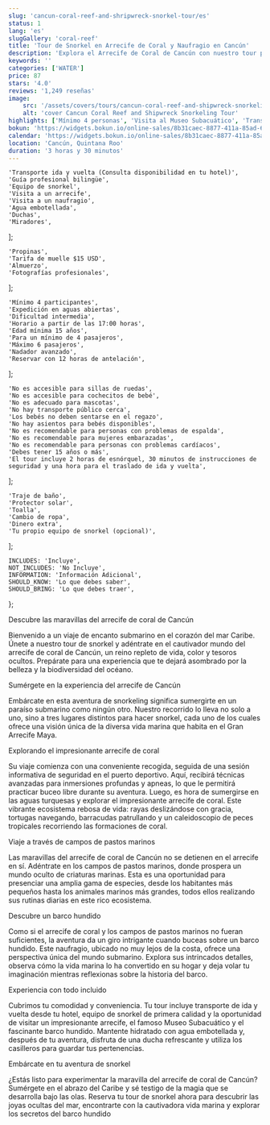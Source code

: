 ```yaml
---
slug: 'cancun-coral-reef-and-shripwreck-snorkel-tour/es'
status: 1
lang: 'es'
slugGallery: 'coral-reef'
title: 'Tour de Snorkel en Arrecife de Coral y Naufragio en Cancún'
description: 'Explora el Arrecife de Coral de Cancún con nuestro tour privado de snorkel. Sumérgete en las maravillas submarinas del Mar Caribe.'
keywords: ''
categories: ['WATER']
price: 87
stars: '4.0'
reviews: '1,249 reseñas'
image:
    src: '/assets/covers/tours/cancun-coral-reef-and-shipwreck-snorkeling-tour.webp'
    alt: 'cover Cancun Coral Reef and Shipwreck Snorkeling Tour'
highlights: ['Mínimo 4 personas', 'Visita al Museo Subacuático', 'Transportación Incluida', 'Visita a un Arrecife']
bokun: 'https://widgets.bokun.io/online-sales/8b31caec-8877-411a-85ad-682828170619/experience/792659?partialView=1'
calendar: 'https://widgets.bokun.io/online-sales/8b31caec-8877-411a-85ad-682828170619/experience-calendar/792659'
location: 'Cancún, Quintana Roo'
duration: '3 horas y 30 minutos'
---
```



    'Transporte ida y vuelta (Consulta disponibilidad en tu hotel)',
    'Guía profesional bilingüe',
    'Equipo de snorkel',
    'Visita a un arrecife',
    'Visita a un naufragio',
    'Agua embotellada',
    'Duchas',
    'Miradores',
];

    'Propinas',
    'Tarifa de muelle $15 USD',
    'Almuerzo',
    'Fotografías profesionales',
];

    'Mínimo 4 participantes',
    'Expedición en aguas abiertas',
    'Dificultad intermedia',
    'Horario a partir de las 17:00 horas',
    'Edad mínima 15 años',
    'Para un mínimo de 4 pasajeros',
    'Máximo 6 pasajeros',
    'Nadador avanzado',
    'Reservar con 12 horas de antelación',
];

    'No es accesible para sillas de ruedas',
    'No es accesible para cochecitos de bebé',
    'No es adecuado para mascotas',
    'No hay transporte público cerca',
    'Los bebés no deben sentarse en el regazo',
    'No hay asientos para bebés disponibles',
    'No es recomendable para personas con problemas de espalda',
    'No es recomendable para mujeres embarazadas',
    'No es recomendable para personas con problemas cardíacos',
    'Debes tener 15 años o más',
    'El tour incluye 2 horas de esnórquel, 30 minutos de instrucciones de seguridad y una hora para el traslado de ida y vuelta',
];

    'Traje de baño',
    'Protector solar',
    'Toalla',
    'Cambio de ropa',
    'Dinero extra',
    'Tu propio equipo de snorkel (opcional)',
];

    INCLUDES: 'Incluye',
    NOT_INCLUDES: 'No Incluye',
    INFORMATION: 'Información Adicional',
    SHOULD_KNOW: 'Lo que debes saber',
    SHOULD_BRING: 'Lo que debes traer',
};

<Inclusions includes={includes} notIncludes={notIncludes} i18n={i18n} />

<AdditionalInfo information={information} i18n={i18n} />

<TagH2>Descubre las maravillas del arrecife de coral de Cancún</TagH2>

<TagP>Bienvenido a un viaje de encanto submarino en el corazón del mar Caribe. Únete a nuestro tour de snorkel y adéntrate en el cautivador mundo del arrecife de coral de Cancún, un reino repleto de vida, color y tesoros ocultos. Prepárate para una experiencia que te dejará asombrado por la belleza y la biodiversidad del océano.</TagP>

<TagH3>Sumérgete en la experiencia del arrecife de Cancún</TagH3>

<TagP>Embárcate en esta aventura de snorkeling significa sumergirte en un paraíso submarino como ningún otro. Nuestro recorrido lo lleva no solo a uno, sino a tres lugares distintos para hacer snorkel, cada uno de los cuales ofrece una visión única de la diversa vida marina que habita en el Gran Arrecife Maya.</TagP>

<TagH3>Explorando el impresionante arrecife de coral</TagH3>

<TagP>Su viaje comienza con una conveniente recogida, seguida de una sesión informativa de seguridad en el puerto deportivo. Aquí, recibirá técnicas avanzadas para inmersiones profundas y apneas, lo que le permitirá practicar buceo libre durante su aventura. Luego, es hora de sumergirse en las aguas turquesas y explorar el impresionante arrecife de coral. Este vibrante ecosistema rebosa de vida: rayas deslizándose con gracia, tortugas navegando, barracudas patrullando y un caleidoscopio de peces tropicales recorriendo las formaciones de coral.</TagP>

<TagH3>Viaje a través de campos de pastos marinos</TagH3>

<TagP>Las maravillas del arrecife de coral de Cancún no se detienen en el arrecife en sí. Adéntrate en los campos de pastos marinos, donde prospera un mundo oculto de criaturas marinas. Esta es una oportunidad para presenciar una amplia gama de especies, desde los habitantes más pequeños hasta los animales marinos más grandes, todos ellos realizando sus rutinas diarias en este rico ecosistema.</TagP>

<TagH3>Descubre un barco hundido</TagH3>

<TagP>Como si el arrecife de coral y los campos de pastos marinos no fueran suficientes, la aventura da un giro intrigante cuando buceas sobre un barco hundido. Este naufragio, ubicado no muy lejos de la costa, ofrece una perspectiva única del mundo submarino. Explora sus intrincados detalles, observa cómo la vida marina lo ha convertido en su hogar y deja volar tu imaginación mientras reflexionas sobre la historia del barco.</TagP>

<TagH3>Experiencia con todo incluido</TagH3>

<TagP>Cubrimos tu comodidad y conveniencia. Tu tour incluye transporte de ida y vuelta desde tu hotel, equipo de snorkel de primera calidad y la oportunidad de visitar un impresionante arrecife, el famoso Museo Subacuático y el fascinante barco hundido. Mantente hidratado con agua embotellada y, después de tu aventura, disfruta de una ducha refrescante y utiliza los casilleros para guardar tus pertenencias.</TagP>

<TagH3>Embárcate en tu aventura de snorkel</TagH3>

<TagP>¿Estás listo para experimentar la maravilla del arrecife de coral de Cancún? Sumérgete en el abrazo del Caribe y sé testigo de la magia que se desarrolla bajo las olas. Reserva tu tour de snorkel ahora para descubrir las joyas ocultas del mar, encontrarte con la cautivadora vida marina y explorar los secretos del barco hundido</TagP>

<WhatYouShould shouldKnow={shouldKnow} shouldBring={shouldBring} i18n={i18n} />